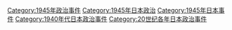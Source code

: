 [[Category:1945年政治事件|Category:1945年政治事件]]
[[Category:1945年日本政治|Category:1945年日本政治]]
[[Category:1945年日本事件|Category:1945年日本事件]]
[[Category:1940年代日本政治事件|Category:1940年代日本政治事件]]
[[Category:20世纪各年日本政治事件|Category:20世纪各年日本政治事件]]